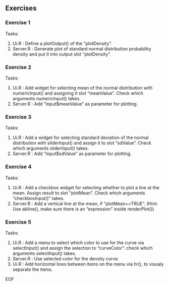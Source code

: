## Exercises
### Exercise 1
Tasks:

1. Ui.R : Define a plotOutput() of the "plotDensity".
2. Server.R : Generate plot of standard normal distribution probability density and put it into output slot "plotDensity".

### Exercise 2
Tasks:

1. Ui.R : Add widget for selecting mean of the normal distribution with numericInput() and assigning it slot "meanValue". Check which arguments numericInput() takes.
2. Server.R : Add "input$meanValue" as parameter for plotting.

### Exercise 3
Tasks:

1. Ui.R : Add a widget for selecting standard deviation of the normal distribution with sliderInput() and assign it to slot "sdValue". Check which arguments sliderInput() takes.
2. Server.R : Add "input$sdValue" as parameter for plotting.

### Exercise 4
Tasks:

1. Ui.R : Add a checkbox widget for selecting whether to plot a line at the mean. Assign result to slot "plotMean". Check which arguments "checkboxInput()" takes.
2. Server.R : Add a vertical line at the mean, if "plotMean==TRUE". (Hint: Use abline(), make sure there is an "expression" inside renderPlot())

### Exercise 5
Tasks:

1. Ui.R : Add a menu to select which color to use for the curve via selectInput() and assign the selection to "curveColor". check which arguments selectInput() takes. 
2. Server.R : Use selected color for the density curve. 
3. Ui.R : Add horizontal lines between items on the menu via hr(), to visualy separate the items. 

EOF

